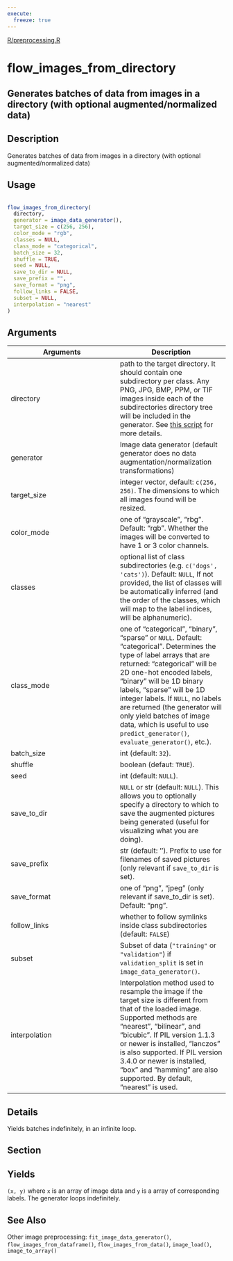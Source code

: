 ```yaml
---
execute:
  freeze: true
---
```


[R/preprocessing.R](https://github.com/rstudio/keras//blob/main/R/preprocessing.R#L835) 

# flow_images_from_directory

## Generates batches of data from images in a directory (with optional augmented/normalized data)

## Description
 Generates batches of data from images in a directory (with optional augmented/normalized data) 


## Usage
```r
 
flow_images_from_directory( 
  directory, 
  generator = image_data_generator(), 
  target_size = c(256, 256), 
  color_mode = "rgb", 
  classes = NULL, 
  class_mode = "categorical", 
  batch_size = 32, 
  shuffle = TRUE, 
  seed = NULL, 
  save_to_dir = NULL, 
  save_prefix = "", 
  save_format = "png", 
  follow_links = FALSE, 
  subset = NULL, 
  interpolation = "nearest" 
) 
```

## Arguments
|Arguments|Description|
|---|---|
| directory | path to the target directory. It should contain one subdirectory per class. Any PNG, JPG, BMP, PPM, or TIF images inside each of the subdirectories directory tree will be included in the generator. See [this script](https://gist.github.com/fchollet/0830affa1f7f19fd47b06d4cf89ed44d) for more details. |
| generator | Image data generator (default generator does no data augmentation/normalization transformations) |
| target_size | integer vector, default: `c(256, 256)`. The dimensions to which all images found will be resized. |
| color_mode | one of "grayscale", "rbg". Default: "rgb". Whether the images will be converted to have 1 or 3 color channels. |
| classes | optional list of class subdirectories (e.g. `c('dogs', 'cats')`). Default: `NULL`, If not provided, the list of classes will be automatically inferred (and the order of the classes, which will map to the label indices, will be alphanumeric). |
| class_mode | one of "categorical", "binary", "sparse" or `NULL`. Default: "categorical". Determines the type of label arrays that are returned: "categorical" will be 2D one-hot encoded labels, "binary" will be 1D binary labels, "sparse" will be 1D integer labels. If `NULL`, no labels are returned (the generator will only yield batches of image data, which is useful to use `predict_generator()`, `evaluate_generator()`, etc.). |
| batch_size | int (default: `32`). |
| shuffle | boolean (defaut: `TRUE`). |
| seed | int (default: `NULL`). |
| save_to_dir | `NULL` or str (default: `NULL`). This allows you to optionally specify a directory to which to save the augmented pictures being generated (useful for visualizing what you are doing). |
| save_prefix | str (default: ''). Prefix to use for filenames of saved pictures (only relevant if `save_to_dir` is set). |
| save_format | one of "png", "jpeg" (only relevant if save_to_dir is set). Default: "png". |
| follow_links | whether to follow symlinks inside class subdirectories (default: `FALSE`) |
| subset | Subset of data (`"training"` or `"validation"`) if `validation_split` is set in `image_data_generator()`. |
| interpolation | Interpolation method used to resample the image if the target size is different from that of the loaded image. Supported methods are "nearest", "bilinear", and "bicubic". If PIL version 1.1.3 or newer is installed, "lanczos" is also supported. If PIL version 3.4.0 or newer is installed, "box" and "hamming" are also supported. By default, "nearest" is used. |

## Details
 Yields batches indefinitely, in an infinite loop. 

## Section

## Yields

  `(x, y)` where `x` is an array of image data and `y` is a array of corresponding labels. The generator loops indefinitely. 




## See Also
 Other image preprocessing:  `fit_image_data_generator()`, `flow_images_from_dataframe()`, `flow_images_from_data()`, `image_load()`, `image_to_array()` 

